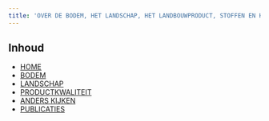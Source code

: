 ```yaml
---
title: 'OVER DE BODEM, HET LANDSCHAP, HET LANDBOUWPRODUCT, STOFFEN EN HUN SAMENHANG'
---
```



## Inhoud

- [HOME](index.html)
- [BODEM](bodem.html)
- [LANDSCHAP](landschap.html)
- [PRODUCTKWALITEIT](productkwaliteit.html)
- [ANDERS KIJKEN](fenomenologie.html)
- [PUBLICATIES](Publicaties.html)






